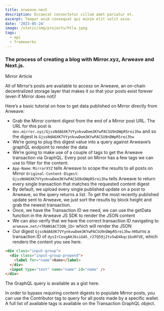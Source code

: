 ```yaml
---
title: arweave.next
description: Occaecat consectetur cillum amet pariatur et.
excerpt: Tempor anim consequat qui minim elit velit esse.
date: '2023-05-24'
image: /static/img/projects/htla.jpeg
tags:
  - api
  - frameworks
---
```


### The process of creating a blog with Mirror.xyz, Arweave and Next.js.

<Space />

<Link href='https://dev.mirror.xyz/GjssNdA6XK7VYynkvwDem3KYwPACSU9nDWpR5rei3hw' target='_blank'>
  Mirror Article
</Link>

<Space />

All of Mirror’s posts are available to access on Arweave, an on-chain decentralized storage layer that makes it so that your posts exist forever (even if Mirror does not)!

<Space />

<Space />

Here’s a basic tutorial on how to get data published on Mirror directly from Arweave:

<Space />

- Grab the Mirror content digest from the end of a Mirror post URL. The URL for this post is `dev.mirror.xyz/GjssNdA6XK7VYynkvwDem3KYwPACSU9nDWpR5rei3hw` and so the digest is `GjssNdA6XK7VYynkvwDem3KYwPACSU9nDWpR5rei3hw`
- We’re going to plug this digest value into a query against Arweave’s graphQL endpoint to render the data
- We’re going to make use of a couple of tags to get the Arweave transaction via GraphQL. Every post on Mirror has a few tags we can use to filter for the content:
- `App-Name`: `MirrorXYZ` tells Arweave to scope the results to all posts on Mirror
  `Original-Content-Digest`: `GjssNdA6XK7VYynkvwDem3KYwPACSU9nDWpR5rei3hw` tells Arweave to return every single transaction that matches the requested content digest
- By default, we upload every single published update on a post to Arweave, so the query returns a list. To get the most recently published update sent to Arweave, we just sort the results by block height and grab the newest transaction.
- Once, we have the Transaction ID we need, we can use the getData function in the Arweave JS SDK to render the JSON content
- We can also verify that we have the correct transaction ID navigating to `arweave.net/<TRANSACTION_ID>` which will render the JSON
- Our digest `GjssNdA6XK7VYynkvwDem3KYwPACSU9nDWpR5rei3hw` returns a transaction ID of `dysIrCovgAHJ6siGA5_r27Q59j2tv5wD4kqc1bxRFVE`, which renders the content you see here.

<Space />

```html
<div class="input-group">
  <div class="input-group-prepend">
    <label for="name">Name</label>
  </div>
  <input type="text" name="name" id="name" />
</div>
```

<Space />

The GraphQL query is available as a gist here.

In order to bypass requiring content digests to populate Mirror posts, you can use the Contributor tag to query for all posts made by a specific wallet. A full list of available tags is available on the Transaction GraphQL object.

<Space />
